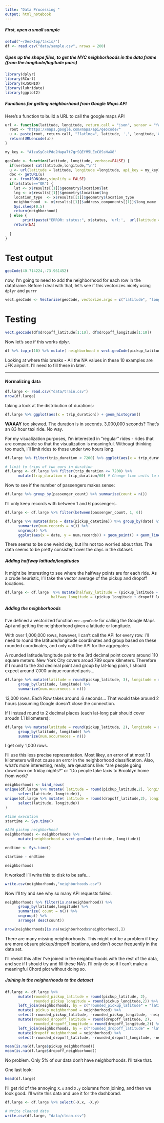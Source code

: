 ```yaml
---
title: "Data Processing "
output: html_notebook
---
```


##### First, open a small sample
```R
setwd("~/Desktop/taxis/")
df <- read.csv("data/sample.csv", nrows = 200)
```


##### Open up the shape files, to get the NYC neighborhoods in the data frame (from the longitude/logitude pairs)
```R
library(dplyr)
library(RCurl)
library(RJSONIO)
library(lubridate)
library(ggplot2)
```
##### Functions for getting neighborhood from Google Maps API

Here's a function to build a URL to call the google maps API
```R
url <- function(latitude, longitude, return.call = "json", sensor = "false", result_type = "neighborhood", api_key = "") {
  root <- "https://maps.google.com/maps/api/geocode/"
  u <- paste(root, return.call, "?latlng=", latitude, ',', longitude,'&result_type=', result_type, '&key=', api_key, sep = "")
  return(URLencode(u))
}
```
```R
my_key <- "AIzaSyCokPde2Hapa7t7grSQEfM5LEeC8SsNwX8"
```

```R
geoCode <- function(latitude, longitude, verbose=FALSE) {
  if(verbose) cat(latitude,longitude,"\n")
  u <- url(latitude = latitude, longitude =longitude, api_key = my_key)
  doc <- getURL(u)
  x <- fromJSON(doc,simplify = FALSE)
  if(x$status=="OK") {
    lat <- x$results[[1]]$geometry$location$lat
    lng <- x$results[[1]]$geometry$location$lng
    location_type  <- x$results[[1]]$geometry$location_type
    neighborhood  <- x$results[[1]]$address_components[[1]]$long_name
    Sys.sleep(0.5)
    return(neighborhood)
  } else {
        print(paste("ERROR: status:", x$status, 'url:',  url(latitude = latitude, longitude =longitude, api_key = ""), sep = " "))
    return(NA)
        
  }
}
```
# Test output
```R
geoCode(40.714224,-73.961452)

```


now, I'm going to need to add the neighborhood for each row in the dataframe. Before I deal with that, let's see if this vectorizes nicely using `dplyr` and `purrr` 
```R

vect.geoCode <- Vectorize(geoCode, vectorize.args = c("latitude", "longitude"))

```
# Testing 
```R
vect.geoCode(df$dropoff_latitude[1:10], df$dropoff_longitude[1:10])
```

Now let's see if this works dplyr. 
```R
df %>% top_n(10) %>% mutate( neighborhood = vect.geoCode(pickup_latitude, pickup_longitude))
```

Looking at where this breaks - All the NA values in these 10 examples are JFK airpoirt. I'll need to fill these in later. 

---

#### Normalizing data

```R

df.large <- read.csv("data/train.csv")
nrow(df.large)
```

taking a look at the distribution of durations: 
```R
df.large %>% ggplot(aes(x = trip_duration)) + geom_histogram()
```

**WAAAY** too skewed. The duration is in seconds. 3,000,000 seconds? That's an 83 hour taxi ride. No way. 

For my visualization purposes, I'm interested in "regular" rides - rides that are comparable so that the visualization is meaningful. 
Withougt thinking too much, I'll limit rides to those under two hours long.
```R
df.large %>% filter(trip_duration < 7200) %>% ggplot(aes(x = trip_duration)) + geom_histogram()
```

```R
# limit to trips of two ours in duration
df.large <- df.large %>% filter(trip_duration <= 7200) %>%
      mutate(trip_duration = trip_duration/60) # Change time units to minuts, not seconds

```

Now to see if the number of passengers makes sense: 
```R
df.large %>% group_by(passenger_count) %>% summarize(count = n())
```
I'll only keep records with between 1 and 6 passengers. 
```R
df.large <- df.large %>% filter(between(passenger_count, 1, 6))
```

```R
df.large %>% mutate(date = date(pickup_datetime)) %>% group_by(date) %>% 
      summarize(num.records = n()) %>%
      ungroup() %>%
      ggplot(aes(x = date, y = num.records)) + geom_point() + geom_line()


```
There seems to be one weird day, but I'm not too worried about that. The data seems to be pretty consistent over the days in the dataset.


##### Adding halfway latitude/longitudes

It might be interesting to see where the halfway points are for each ride. As a crude heuristic, I'll take the vector average of the pickup and dropoff locations. 
```R
df.large <- df.large  %>% mutate(halfway_latitude = (pickup_latitude + dropoff_latitude)/2, 
                     halfway_longitude = (pickup_longitude + dropoff_longitude)/2)
```

##### Adding the neighborhoods

I've defined a vectorized function `vec.geoCode` for calling the Google Maps Api and getting the neighborhood given a latitude or longitude. 

With over 1,000,000 rows, however, I can't call the API for every row. I'll need to round the latitude/longitude coordinates and group based on these rounded coordinates, and only call the API for the aggregates 

A rounded latitude/longitude pair to the 3rd decimal point covers around 110 square meters. New York City covers aroud 789 squre kilmeters. Therefore if I round to the 3rd decimal point and group by lat-long pairs, I should expect around 7,000 unique rounded paris...

```R
df.large %>% mutate(latitude = round(pickup_latitude, 3), longitude = round(pickup_longitude, 3)) %>%
      group_by(latitude, longitude) %>%
      summarize(num.occurneces = n())
```

13,000 rows. Each Row takes around .6 seconds... That would take around 2 hours (assuming Google doesn't close the connection. 

If I instead round to 2 decimal places (each lat-long pair should cover aroudn 1.1 kilometers): 
```R
df.large %>% mutate(latitude = round(pickup_latitude, 2), longitude = round(pickup_longitude, 2)) %>%
      group_by(latitude, longitude) %>%
      summarize(num.occurneces = n())

```

I get only 1,000 rows. 

I'll use this less precise representation. Most likey, an error of at most 1.1 kilometers will not cause an error in the neighborhood classification. Also, what's more interesting, really, are qeustions like: "are people going downtown on friday nights?" or "Do people take taxis to Brooklyn home from work?

```R
neighborhoods <- bind_rows(
unique(df.large %>% mutate( latitude = round(pickup_latitude,2), longitude = round(pickup_longitude, 2)) %>%
      select(latitude, longitude)),
unique(df.large %>% mutate( latitude = round(dropoff_latitude,2), longitude = round(dropoff_latitude, 2)) %>%
      select(latitude, longitude))
)

```
```R
#time execution
startime <- Sys.time()

#Add pickup neighborhood
neighborhoods <- neighborhoods %>%
      mutate(neighborhood = vect.geoCode(latitude, longitude))

endtime <- Sys.time()
```

```r
startime - endtime
```

```R
neighborhoods
```
It worked! I'll write this to disk to be safe...
```R
write.csv(neighborhoods,"neighborhoods.csv")
```

Now I'll try and see why so many API requests failed. 

```R
neighborhoods %>% filter(is.na(neighborhood)) %>%
      group_by(latitude,longitude) %>%
      summarize( count = n()) %>%
      ungroup() %>%
      arrange( desc(count))
```
```R
nrow(neighborhoods[is.na(neighborhoods$neighborhood),])
```

There are many missing neighborhoods. This might not be a problem if they are more obsure pickup/dropoff locations, and don't occur frequently in the data set.

I'll revisit this after I've joined in the neighborhoods with the rest of the data, and see if I should try and fill these NA's. I'll only do so if I can't make a meaningful Chord plot without doing so. 

##### Joining in the neighorhoods to the dataset
```R
df.large <- df.large %>% 
      mutate(rounded_pickup_latitude = round(pickup_latitude, 2), 
             rounded_pickup_longitude = round(pickup_longitude,2)) %>%
      left_join(neighborhoods, by = c("rounded_pickup_latitude" = "latitude", "rounded_pickup_longitude" = "longitude")) %>%
      mutate( pickup_neighborhood = neighborhood) %>%
      select(-rounded_pickup_latitude, -rounded_pickup_longitude, -neighborhood) %>%
      mutate(rounded_dropoff_latitude = round(dropoff_latitude, 2), 
             rounded_dropoff_longitude = round(dropoff_longitude,2)) %>%
      left_join(neighborhoods, by = c("rounded_dropoff_latitude" = "latitude", "rounded_dropoff_longitude" = "longitude")) %>%
      mutate(dropoff_neighborhood = neighborhood) %>%
      select(-rounded_dropoff_latitude, -rounded_dropoff_longitude, -neighborhood)

```
```R
mean(is.na(df.large$pickup_neighborhood))
mean(is.na(df.large$dropoff_neighborhood))
```

No problem. Only 5% of our data don't have neighborhoods. I'll take that. 

One last look:
```R
head(df.large)
```
I'll get rid of the annoying `X.x` and `X.y` columns from joining, and then we look good. I'll write this data and use it for the dashborad.
```R
df.large <- df.large %>% select(-X.x, -X.y)
```

```R
# Write cleaned data
write.csv(df.large, "data/clean.csv")
```